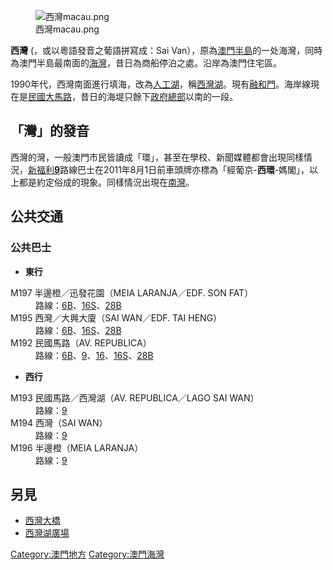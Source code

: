 [[File:西灣macau.png|thumb]]

'''西灣''' ({{lang-pt|Praia do Bom Parto}}，或以粵語發音之葡語拼寫成：Sai Van），原為[[澳門半島|澳門半島]]的一处海灣，同時為澳門半島最南面的[[海灣|海灣]]，昔日為商船停泊之處。沿岸為澳門住宅區。

1990年代，西灣南面進行填海，改為[[水庫|人工湖]]，稱[[西灣湖|西灣湖]]。現有[[融和門|融和門]]。海岸線現在是[[民國大馬路|民國大馬路]]，昔日的海堤只餘下[[澳門特別行政區政府總部|政府總部]]以南的一段。

== 「灣」的發音 ==
西灣的灣，一般澳門市民皆讀成「環」，甚至在學校、新聞媒體都會出現同樣情況，[[澳門新福利公共汽車有限公司|新福利]]'''[[澳門巴士9路線|9]]'''路線巴士在2011年8月1日前車頭牌亦標為「經葡京-'''西環'''-媽閣」，以上都是約定俗成的現象。同樣情況出現在[[南灣_(澳門)|南灣]]。

== 公共交通 ==
===公共巴士===
*'''東行'''
;M197 半邊橙／迅發花園（MEIA LARANJA／EDF. SON FAT）
:路線：[[澳門巴士6B路線|6B]]、[[澳門巴士16S路線|16S]]、[[澳門巴士28B路線|28B]]
;M195 西灣／大興大廈（SAI WAN／EDF. TAI HENG）
:路線：[[澳門巴士6B路線|6B]]、[[澳門巴士16S路線|16S]]、[[澳門巴士28B路線|28B]]
;M192 民國馬路（AV. REPUBLICA）
:路線：[[澳門巴士6B路線|6B]]、[[澳門巴士9路線|9]]、[[澳門巴士16路線|16]]、[[澳門巴士16S路線|16S]]、[[澳門巴士28B路線|28B]]
*'''西行'''
;M193 民國馬路／西灣湖（AV. REPUBLICA／LAGO SAI WAN）
:路線：[[澳門巴士9路線|9]]
;M194 西灣（SAI WAN）
:路線：[[澳門巴士9路線|9]]
;M196 半邊橙（MEIA LARANJA）
:路線：[[澳門巴士9路線|9]]

==另見==
*[[西灣大橋|西灣大橋]]
*[[西灣湖廣場|西灣湖廣場]]

{{澳門行政區劃}}

{{MO-stub}}
[[Category:澳門地方|Category:澳門地方]]
[[Category:澳門海灣|Category:澳門海灣]]